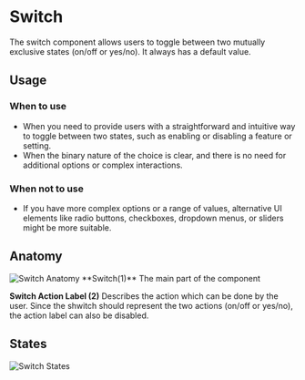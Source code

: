 <Meta of={SwitchStories} />

# Switch
The switch component allows users to toggle between two mutually exclusive states (on/off or yes/no). It always has a default value.

## Usage

### When to use
- When you need to provide users with a straightforward and intuitive way to toggle between two states, such as enabling or disabling a feature or setting.
- When the binary nature of the choice is clear, and there is no need for additional options or complex interactions.

### When not to use
- If you have more complex options or a range of values, alternative UI elements like radio buttons, checkboxes, dropdown menus, or sliders might be more suitable.

## Anatomy
<img src={SwitchAnatomy} alt="Switch Anatomy" />
**Switch(1)**
The main part of the component

**Switch Action Label (2)**
Describes the action which can be done by the user. Since the shwitch should represent the two actions (on/off or yes/no), the action label can also be disabled. 

## States
<img src={SwitchStates} alt="Switch States" />
